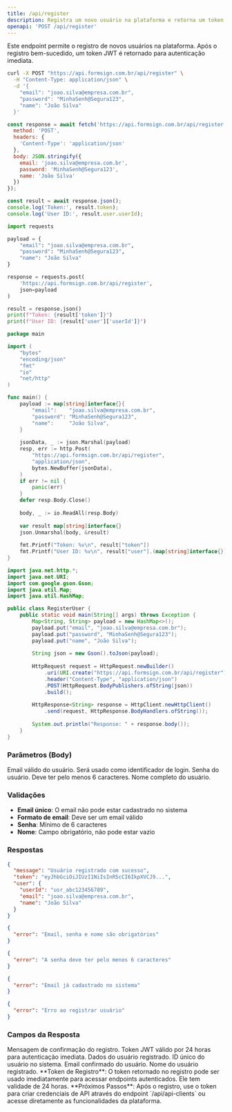 ```yaml
---
title: /api/register
description: Registra um novo usuário na plataforma e retorna um token de autenticação.
openapi: 'POST /api/register'
---
```


Este endpoint permite o registro de novos usuários na plataforma. Após o registro bem-sucedido, um token JWT é retornado para autenticação imediata.

<RequestExample>
<CodeGroup>

```bash cURL
curl -X POST "https://api.formsign.com.br/api/register" \
  -H "Content-Type: application/json" \
  -d '{
    "email": "joao.silva@empresa.com.br",
    "password": "MinhaSenh@Segura123",
    "name": "João Silva"
  }'
```

```javascript JavaScript
const response = await fetch('https://api.formsign.com.br/api/register', {
  method: 'POST',
  headers: {
    'Content-Type': 'application/json'
  },
  body: JSON.stringify({
    email: 'joao.silva@empresa.com.br',
    password: 'MinhaSenh@Segura123',
    name: 'João Silva'
  })
});

const result = await response.json();
console.log('Token:', result.token);
console.log('User ID:', result.user.userId);
```

```python Python
import requests

payload = {
    "email": "joao.silva@empresa.com.br",
    "password": "MinhaSenh@Segura123",
    "name": "João Silva"
}

response = requests.post(
    'https://api.formsign.com.br/api/register',
    json=payload
)

result = response.json()
print(f"Token: {result['token']}")
print(f"User ID: {result['user']['userId']}")
```

```go Go
package main

import (
    "bytes"
    "encoding/json"
    "fmt"
    "io"
    "net/http"
)

func main() {
    payload := map[string]interface{}{
        "email":    "joao.silva@empresa.com.br",
        "password": "MinhaSenh@Segura123",
        "name":     "João Silva",
    }
    
    jsonData, _ := json.Marshal(payload)
    resp, err := http.Post(
        "https://api.formsign.com.br/api/register",
        "application/json",
        bytes.NewBuffer(jsonData),
    )
    if err != nil {
        panic(err)
    }
    defer resp.Body.Close()
    
    body, _ := io.ReadAll(resp.Body)
    
    var result map[string]interface{}
    json.Unmarshal(body, &result)
    
    fmt.Printf("Token: %v\n", result["token"])
    fmt.Printf("User ID: %v\n", result["user"].(map[string]interface{})["userId"])
}
```

```java Java
import java.net.http.*;
import java.net.URI;
import com.google.gson.Gson;
import java.util.Map;
import java.util.HashMap;

public class RegisterUser {
    public static void main(String[] args) throws Exception {
        Map<String, String> payload = new HashMap<>();
        payload.put("email", "joao.silva@empresa.com.br");
        payload.put("password", "MinhaSenh@Segura123");
        payload.put("name", "João Silva");
        
        String json = new Gson().toJson(payload);
        
        HttpRequest request = HttpRequest.newBuilder()
            .uri(URI.create("https://api.formsign.com.br/api/register"))
            .header("Content-Type", "application/json")
            .POST(HttpRequest.BodyPublishers.ofString(json))
            .build();
            
        HttpResponse<String> response = HttpClient.newHttpClient()
            .send(request, HttpResponse.BodyHandlers.ofString());
            
        System.out.println("Response: " + response.body());
    }
}
```

</CodeGroup>
</RequestExample>

### Parâmetros (Body)

<ParamField body="email" type="string" required>
Email válido do usuário. Será usado como identificador de login.
</ParamField>

<ParamField body="password" type="string" required>
Senha do usuário. Deve ter pelo menos 6 caracteres.
</ParamField>

<ParamField body="name" type="string" required>
Nome completo do usuário.
</ParamField>

### Validações

- **Email único**: O email não pode estar cadastrado no sistema
- **Formato de email**: Deve ser um email válido
- **Senha**: Mínimo de 6 caracteres
- **Nome**: Campo obrigatório, não pode estar vazio

### Respostas

<ResponseExample>

```json 201 Sucesso
{
  "message": "Usuário registrado com sucesso",
  "token": "eyJhbGciOiJIUzI1NiIsInR5cCI6IkpXVCJ9...",
  "user": {
    "userId": "usr_abc123456789",
    "email": "joao.silva@empresa.com.br",
    "name": "João Silva"
  }
}
```

```json 400 Dados Inválidos
{
  "error": "Email, senha e nome são obrigatórios"
}
```

```json 400 Senha Muito Curta
{
  "error": "A senha deve ter pelo menos 6 caracteres"
}
```

```json 409 Email Já Cadastrado
{
  "error": "Email já cadastrado no sistema"
}
```

```json 500 Erro Interno
{
  "error": "Erro ao registrar usuário"
}
```

</ResponseExample>

### Campos da Resposta

<ResponseField name="message" type="string">
Mensagem de confirmação do registro.
</ResponseField>

<ResponseField name="token" type="string">
Token JWT válido por 24 horas para autenticação imediata.
</ResponseField>

<ResponseField name="user" type="object">
Dados do usuário registrado.
</ResponseField>

<ResponseField name="user.userId" type="string">
ID único do usuário no sistema.
</ResponseField>

<ResponseField name="user.email" type="string">
Email confirmado do usuário.
</ResponseField>

<ResponseField name="user.name" type="string">
Nome do usuário registrado.
</ResponseField>

<Note>
**Token de Registro**: O token retornado no registro pode ser usado imediatamente para acessar endpoints autenticados. Ele tem validade de 24 horas.
</Note>

<Tip>
**Próximos Passos**: Após o registro, use o token para criar credenciais de API através do endpoint `/api/api-clients` ou acesse diretamente as funcionalidades da plataforma.
</Tip>